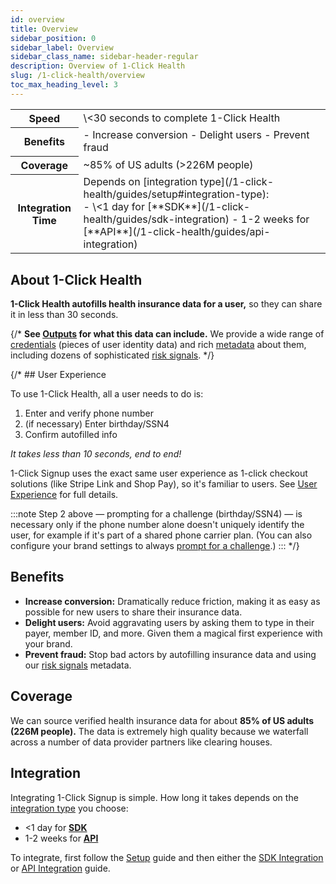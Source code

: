 ```yaml
---
id: overview
title: Overview
sidebar_position: 0
sidebar_label: Overview
sidebar_class_name: sidebar-header-regular
description: Overview of 1-Click Health
slug: /1-click-health/overview
toc_max_heading_level: 3
---
```



<OneClickHealthComingSoonAdmonition />

<table>
    <tr>
        <th>Speed</th>
        <td>\<30 seconds to complete 1-Click Health</td>
    </tr>
    <tr>
        <th>Benefits</th>
        <td>
            - Increase conversion
            - Delight users
            - Prevent fraud
        </td>
    </tr>
    <tr>
        <th>Coverage</th>
        <td>~85% of US adults (>226M people)</td>
    </tr>
    <tr>
        <th>Integration Time</th>
        <td>
            <div class="small-margin-bottom">Depends on [integration type](/1-click-health/guides/setup#integration-type):</div>
            - \<1 day for [**SDK**](/1-click-health/guides/sdk-integration)
            - 1-2 weeks for [**API**](/1-click-health/guides/api-integration)
        </td>
    </tr>
</table>

## About 1-Click Health

**1-Click Health autofills health insurance data for a user,** so they can share it in less than 30 seconds.

{/* **See [Outputs](/reference/data/outputs) for what this data can include.** We provide a wide range of [credentials](/reference/data/outputs#credentials) (pieces of user identity data) and rich [metadata](/reference/data/outputs#metadata) about them, including dozens of sophisticated [risk signals](/reference/data/outputs#risk-signals). */}

<PrivacyFirstAdmonition />

{/* ## User Experience

To use 1-Click Health, all a user needs to do is:

1. Enter and verify phone number
2. (if necessary) Enter birthday/SSN4
3. Confirm autofilled info

_It takes less than 10 seconds, end to end!_

1-Click Signup uses the exact same user experience as 1-click checkout solutions (like Stripe Link and Shop Pay), so it's familiar to users. See [User Experience](/1-click-signup/user-experience) for full details.

:::note
Step 2 above — prompting for a challenge (birthday/SSN4) — is necessary only if the phone number alone doesn't uniquely identify the user, for example if it's part of a shared phone carrier plan. (You can also configure your brand settings to always [prompt for a challenge](/1-click-signup/guides/setup#prompt-for-challenges).)
::: \*/}

## Benefits

- **Increase conversion:** Dramatically reduce friction, making it as easy as possible for new users to share their insurance data.
- **Delight users:** Avoid aggravating users by asking them to type in their payer, member ID, and more. Given them a magical first experience with your brand.
- **Prevent fraud:** Stop bad actors by autofilling insurance data and using our [risk signals](/reference/data/outputs#risk-signals) metadata.

## Coverage

We can source verified health insurance data for about **85% of US adults (226M people).** The data is extremely high quality because we waterfall across a number of data provider partners like clearing houses.

<CoverageUsOnlyAdmonition />

## Integration

Integrating 1-Click Signup is simple. How long it takes depends on the [integration type](/1-click-signup/guides/setup#integration-type) you choose:

- \<1 day for [**SDK**](/1-click-signup/guides/sdk-integration)
- 1-2 weeks for [**API**](/1-click-signup/guides/api-integration)

To integrate, first follow the [Setup](/1-click-signup/guides/setup) guide and then either the [SDK Integration](/1-click-signup/guides/sdk-integration) or [API Integration](/1-click-signup/guides/api-integration) guide.
